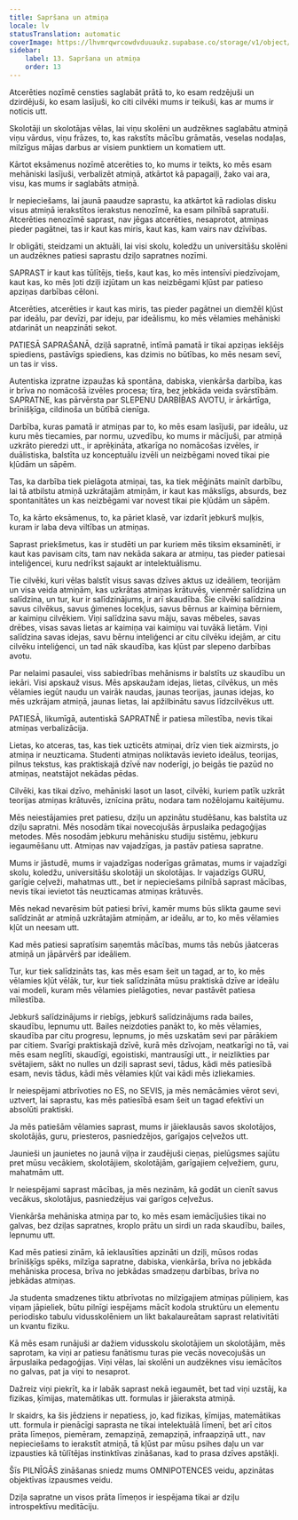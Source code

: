 ```yaml
---
title: Sapršana un atmiņa
locale: lv
statusTranslation: automatic
coverImage: https://lhvmrqwrcowdvduuaukz.supabase.co/storage/v1/object/public/strapi-uploads/small_cover-educacion-fundamental.webp-2d51a7828a2b1309555be27f7e2a61a0.webp
sidebar:
    label: 13. Sapršana un atmiņa
    order: 13
---
```

Atcerēties nozīmē censties saglabāt prātā to, ko esam redzējuši un dzirdējuši, ko esam lasījuši, ko citi cilvēki mums ir teikuši, kas ar mums ir noticis utt.

Skolotāji un skolotājas vēlas, lai viņu skolēni un audzēknes saglabātu atmiņā viņu vārdus, viņu frāzes, to, kas rakstīts mācību grāmatās, veselas nodaļas, milzīgus mājas darbus ar visiem punktiem un komatiem utt.

Kārtot eksāmenus nozīmē atcerēties to, ko mums ir teikts, ko mēs esam mehāniski lasījuši, verbalizēt atmiņā, atkārtot kā papagaiļi, žako vai ara, visu, kas mums ir saglabāts atmiņā.

Ir nepieciešams, lai jaunā paaudze saprastu, ka atkārtot kā radiolas disku visus atmiņā ierakstītos ierakstus nenozīmē, ka esam pilnībā sapratuši. Atcerēties nenozīmē saprast, nav jēgas atcerēties, nesaprotot, atmiņas pieder pagātnei, tas ir kaut kas miris, kaut kas, kam vairs nav dzīvības.

Ir obligāti, steidzami un aktuāli, lai visi skolu, koledžu un universitāšu skolēni un audzēknes patiesi saprastu dziļo sapratnes nozīmi.

SAPRAST ir kaut kas tūlītējs, tiešs, kaut kas, ko mēs intensīvi piedzīvojam, kaut kas, ko mēs ļoti dziļi izjūtam un kas neizbēgami kļūst par patieso apziņas darbības cēloni.

Atcerēties, atcerēties ir kaut kas miris, tas pieder pagātnei un diemžēl kļūst par ideālu, par devīzi, par ideju, par ideālismu, ko mēs vēlamies mehāniski atdarināt un neapzināti sekot.

PATIESĀ SAPRAŠANĀ, dziļā sapratnē, intīmā pamatā ir tikai apziņas iekšējs spiediens, pastāvīgs spiediens, kas dzimis no būtības, ko mēs nesam sevī, un tas ir viss.

Autentiska izpratne izpaužas kā spontāna, dabiska, vienkārša darbība, kas ir brīva no nomācošā izvēles procesa; tīra, bez jebkāda veida svārstībām. SAPRATNE, kas pārvērsta par SLEPENU DARBĪBAS AVOTU, ir ārkārtīga, brīnišķīga, cildinoša un būtībā cienīga.

Darbība, kuras pamatā ir atmiņas par to, ko mēs esam lasījuši, par ideālu, uz kuru mēs tiecamies, par normu, uzvedību, ko mums ir mācījuši, par atmiņā uzkrāto pieredzi utt., ir aprēķināta, atkarīga no nomācošas izvēles, ir duālistiska, balstīta uz konceptuālu izvēli un neizbēgami noved tikai pie kļūdām un sāpēm.

Tas, ka darbība tiek pielāgota atmiņai, tas, ka tiek mēģināts mainīt darbību, lai tā atbilstu atmiņā uzkrātajām atmiņām, ir kaut kas mākslīgs, absurds, bez spontanitātes un kas neizbēgami var novest tikai pie kļūdām un sāpēm.

To, ka kārto eksāmenus, to, ka pāriet klasē, var izdarīt jebkurš muļķis, kuram ir laba deva viltības un atmiņas.

Saprast priekšmetus, kas ir studēti un par kuriem mēs tiksim eksaminēti, ir kaut kas pavisam cits, tam nav nekāda sakara ar atmiņu, tas pieder patiesai inteliģencei, kuru nedrīkst sajaukt ar intelektuālismu.

Tie cilvēki, kuri vēlas balstīt visus savas dzīves aktus uz ideāliem, teorijām un visa veida atmiņām, kas uzkrātas atmiņas krātuvēs, vienmēr salīdzina un salīdzina, un tur, kur ir salīdzinājums, ir arī skaudība. Šie cilvēki salīdzina savus cilvēkus, savus ģimenes locekļus, savus bērnus ar kaimiņa bērniem, ar kaimiņu cilvēkiem. Viņi salīdzina savu māju, savas mēbeles, savas drēbes, visas savas lietas ar kaimiņa vai kaimiņu vai tuvākā lietām. Viņi salīdzina savas idejas, savu bērnu inteliģenci ar citu cilvēku idejām, ar citu cilvēku inteliģenci, un tad nāk skaudība, kas kļūst par slepeno darbības avotu.

Par nelaimi pasaulei, viss sabiedrības mehānisms ir balstīts uz skaudību un iekāri. Visi apskauž visus. Mēs apskaužam idejas, lietas, cilvēkus, un mēs vēlamies iegūt naudu un vairāk naudas, jaunas teorijas, jaunas idejas, ko mēs uzkrājam atmiņā, jaunas lietas, lai apžilbinātu savus līdzcilvēkus utt.

PATIESĀ, likumīgā, autentiskā SAPRATNĒ ir patiesa mīlestība, nevis tikai atmiņas verbalizācija.

Lietas, ko atceras, tas, kas tiek uzticēts atmiņai, drīz vien tiek aizmirsts, jo atmiņa ir neuzticama. Studenti atmiņas noliktavās ievieto ideālus, teorijas, pilnus tekstus, kas praktiskajā dzīvē nav noderīgi, jo beigās tie pazūd no atmiņas, neatstājot nekādas pēdas.

Cilvēki, kas tikai dzīvo, mehāniski lasot un lasot, cilvēki, kuriem patīk uzkrāt teorijas atmiņas krātuvēs, iznīcina prātu, nodara tam nožēlojamu kaitējumu.

Mēs neiestājamies pret patiesu, dziļu un apzinātu studēšanu, kas balstīta uz dziļu sapratni. Mēs nosodām tikai novecojušās ārpuslaika pedagoģijas metodes. Mēs nosodām jebkuru mehānisku studiju sistēmu, jebkuru iegaumēšanu utt. Atmiņas nav vajadzīgas, ja pastāv patiesa sapratne.

Mums ir jāstudē, mums ir vajadzīgas noderīgas grāmatas, mums ir vajadzīgi skolu, koledžu, universitāšu skolotāji un skolotājas. Ir vajadzīgs GURU, garīgie ceļveži, mahatmas utt., bet ir nepieciešams pilnībā saprast mācības, nevis tikai ievietot tās neuzticamas atmiņas krātuvēs.

Mēs nekad nevarēsim būt patiesi brīvi, kamēr mums būs slikta gaume sevi salīdzināt ar atmiņā uzkrātajām atmiņām, ar ideālu, ar to, ko mēs vēlamies kļūt un neesam utt.

Kad mēs patiesi sapratīsim saņemtās mācības, mums tās nebūs jāatceras atmiņā un jāpārvērš par ideāliem.

Tur, kur tiek salīdzināts tas, kas mēs esam šeit un tagad, ar to, ko mēs vēlamies kļūt vēlāk, tur, kur tiek salīdzināta mūsu praktiskā dzīve ar ideālu vai modeli, kuram mēs vēlamies pielāgoties, nevar pastāvēt patiesa mīlestība.

Jebkurš salīdzinājums ir riebīgs, jebkurš salīdzinājums rada bailes, skaudību, lepnumu utt. Bailes neizdoties panākt to, ko mēs vēlamies, skaudība par citu progresu, lepnums, jo mēs uzskatām sevi par pārākiem par citiem. Svarīgi praktiskajā dzīvē, kurā mēs dzīvojam, neatkarīgi no tā, vai mēs esam neglīti, skaudīgi, egoistiski, mantrausīgi utt., ir neizlikties par svētajiem, sākt no nulles un dziļi saprast sevi, tādus, kādi mēs patiesībā esam, nevis tādus, kādi mēs vēlamies kļūt vai kādi mēs izliekamies.

Ir neiespējami atbrīvoties no ES, no SEVIS, ja mēs nemācāmies vērot sevi, uztvert, lai saprastu, kas mēs patiesībā esam šeit un tagad efektīvi un absolūti praktiski.

Ja mēs patiešām vēlamies saprast, mums ir jāieklausās savos skolotājos, skolotājās, guru, priesteros, pasniedzējos, garīgajos ceļvežos utt.

Jaunieši un jaunietes no jaunā viļņa ir zaudējuši cieņas, pielūgsmes sajūtu pret mūsu vecākiem, skolotājiem, skolotājām, garīgajiem ceļvežiem, guru, mahatmām utt.

Ir neiespējami saprast mācības, ja mēs nezinām, kā godāt un cienīt savus vecākus, skolotājus, pasniedzējus vai garīgos ceļvežus.

Vienkārša mehāniska atmiņa par to, ko mēs esam iemācījušies tikai no galvas, bez dziļas sapratnes, kroplo prātu un sirdi un rada skaudību, bailes, lepnumu utt.

Kad mēs patiesi zinām, kā ieklausīties apzināti un dziļi, mūsos rodas brīnišķīgs spēks, milzīga sapratne, dabiska, vienkārša, brīva no jebkāda mehāniska procesa, brīva no jebkādas smadzeņu darbības, brīva no jebkādas atmiņas.

Ja studenta smadzenes tiktu atbrīvotas no milzīgajiem atmiņas pūliņiem, kas viņam jāpieliek, būtu pilnīgi iespējams mācīt kodola struktūru un elementu periodisko tabulu vidusskolēniem un likt bakalaureātam saprast relativitāti un kvantu fiziku.

Kā mēs esam runājuši ar dažiem vidusskolu skolotājiem un skolotājām, mēs saprotam, ka viņi ar patiesu fanātismu turas pie vecās novecojušās un ārpuslaika pedagoģijas. Viņi vēlas, lai skolēni un audzēknes visu iemācītos no galvas, pat ja viņi to nesaprot.

Dažreiz viņi piekrīt, ka ir labāk saprast nekā iegaumēt, bet tad viņi uzstāj, ka fizikas, ķīmijas, matemātikas utt. formulas ir jāieraksta atmiņā.

Ir skaidrs, ka šis jēdziens ir nepatiess, jo, kad fizikas, ķīmijas, matemātikas utt. formula ir pienācīgi saprasta ne tikai intelektuālā līmenī, bet arī citos prāta līmeņos, piemēram, zemapziņā, zemapziņā, infraapziņā utt., nav nepieciešams to ierakstīt atmiņā, tā kļūst par mūsu psihes daļu un var izpausties kā tūlītējas instinktīvas zināšanas, kad to prasa dzīves apstākļi.

Šīs PILNĪGĀS zināšanas sniedz mums OMNIPOTENCES veidu, apzinātas objektīvas izpausmes veidu.

Dziļa sapratne un visos prāta līmeņos ir iespējama tikai ar dziļu introspektīvu meditāciju.

